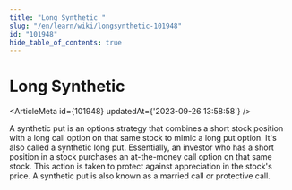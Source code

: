 ```yaml
---
title: "Long Synthetic "
slug: "/en/learn/wiki/longsynthetic-101948"
id: "101948"
hide_table_of_contents: true
---
```



# Long Synthetic 

<ArticleMeta id={101948} updatedAt={'2023-09-26 13:58:58'} />
<div className='border-solid border-b border-t-0 my-4 border-[var(--ifm-color-gray-300)]' />

A synthetic put is an options strategy that combines a short stock position with a long call option on that same stock to mimic a long put option. It's also called a synthetic long put. Essentially, an investor who has a short position in a stock purchases an at-the-money call option on that same stock. This action is taken to protect against appreciation in the stock's price. A synthetic put is also known as a married call or protective call.
